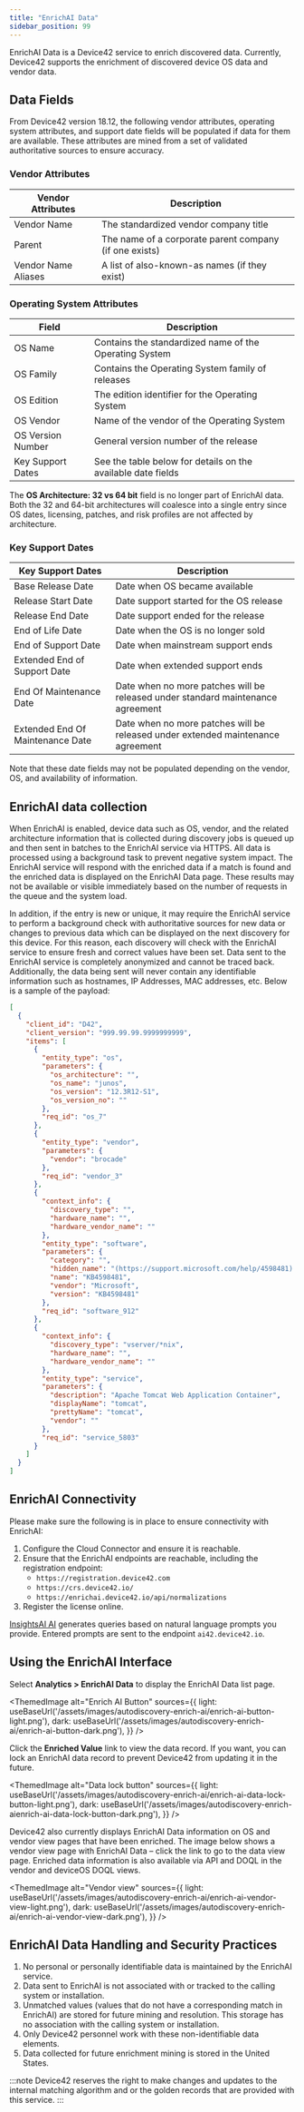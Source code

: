 ```yaml
---
title: "EnrichAI Data"
sidebar_position: 99
---
```



EnrichAI Data is a Device42 service to enrich discovered data. Currently, Device42 supports the enrichment of discovered device OS data and vendor data.

## Data Fields

From Device42 version 18.12, the following vendor attributes, operating system attributes, and support date fields will be populated if data for them are available.  These attributes are mined from a set of validated authoritative sources to ensure accuracy.

### Vendor Attributes

| Vendor Attributes       | Description                                             |
|-------------------------|---------------------------------------------------------|
| Vendor Name             | The standardized vendor company title     |
| Parent                  | The name of a corporate parent company (if one exists)  |
| Vendor Name Aliases     | A list of also-known-as names (if they exist)               |

### Operating System Attributes

| Field               | Description                                                   |
|---------------------|---------------------------------------------------------------|
| OS Name             | Contains the standardized name of the Operating System        |
| OS Family              | Contains the Operating System family of releases              |
| OS Edition             | The edition identifier for the Operating System               |
| OS Vendor              | Name of the vendor of the Operating System                    |
| OS Version Number           | General version number of the release                          |
| Key Support Dates  | See the table below for details on the available date fields  |

The **OS Architecture: 32 vs 64 bit** field is no longer part of EnrichAI data. Both the 32 and 64-bit architectures will coalesce into a single entry since OS dates, licensing, patches, and risk profiles are not affected by architecture.

### Key Support Dates

| Key Support Dates                  | Description                                                           |
|------------------------------------|-----------------------------------------------------------------------|
| Base Release Date                  | Date when OS became available                                        |
| Release Start Date                 | Date support started for the OS release                               |
| Release End Date                   | Date support ended for the release                                    |
| End of Life Date                    | Date when the OS is no longer sold                                    |
| End of Support Date                 | Date when mainstream support ends                                     |
| Extended End of Support Date        | Date when extended support ends                                       |
| End Of Maintenance Date             | Date when no more patches will be released under standard maintenance agreement |
| Extended End Of Maintenance Date    | Date when no more patches will be released under extended maintenance agreement |

Note that these date fields may not be populated depending on the vendor, OS, and availability of information.

## EnrichAI data collection

When EnrichAI is enabled, device data such as OS, vendor, and the related architecture information that is collected during discovery jobs is queued up and then sent in batches to the EnrichAI service via HTTPS. All data is processed using a background task to prevent negative system impact.  The EnrichAI service will respond with the enriched data if a match is found and the enriched data is displayed on the EnrichAI Data page.  These results may not be available or visible immediately based on the number of requests in the queue and the system load.  

In addition, if the entry is new or unique, it may require the EnrichAI service to perform a background check with authoritative sources for new data or changes to previous data which can be displayed on the next discovery for this device.  For this reason, each discovery will check with the EnrichAI service to ensure fresh and correct values have been set. Data sent to the EnrichAI service is completely anonymized and cannot be traced back. Additionally, the data being sent will never contain any identifiable information such as hostnames, IP Addresses, MAC addresses, etc. Below is a sample of the payload:

```json
[
  {
    "client_id": "D42",
    "client_version": "999.99.99.9999999999",
    "items": [
      {
        "entity_type": "os",
        "parameters": {
          "os_architecture": "",
          "os_name": "junos",
          "os_version": "12.3R12-S1",
          "os_version_no": ""
        },
        "req_id": "os_7"
      },
      {
        "entity_type": "vendor",
        "parameters": {
          "vendor": "brocade"
        },
        "req_id": "vendor_3"
      },
      {
        "context_info": {
          "discovery_type": "",
          "hardware_name": "",
          "hardware_vendor_name": ""
        },
        "entity_type": "software",
        "parameters": {
          "category": "",
          "hidden_name": "(https://support.microsoft.com/help/4598481) KB4598481",
          "name": "KB4598481",
          "vendor": "Microsoft",
          "version": "KB4598481"
        },
        "req_id": "software_912"
      },
      {
        "context_info": {
          "discovery_type": "vserver/*nix",
          "hardware_name": "",
          "hardware_vendor_name": ""
        },
        "entity_type": "service",
        "parameters": {
          "description": "Apache Tomcat Web Application Container",
          "displayName": "tomcat",
          "prettyName": "tomcat",
          "vendor": ""
        },
        "req_id": "service_5803"
      }
    ]
  }
]
```
## EnrichAI Connectivity

Please make sure the following is in place to ensure connectivity with EnrichAI:

1. Configure the Cloud Connector and ensure it is reachable.
2. Ensure that the EnrichAI endpoints are reachable, including the registration endpoint:
   - `https://registration.device42.com`
   - `https://crs.device42.io/`
   - `https://enrichai.device42.io/api/normalizations`
3. Register the license online.

[InsightsAI AI](/reports/device42-doql/insightsai.mdx) generates queries based on natural language prompts you provide. Entered prompts are sent to the endpoint `ai42.device42.io`.

## Using the EnrichAI Interface

Select **Analytics > EnrichAI Data** to display the EnrichAI Data list page.

<ThemedImage
  alt="Enrich AI Button"
  sources={{
    light: useBaseUrl('/assets/images/autodiscovery-enrich-ai/enrich-ai-button-light.png'),
    dark: useBaseUrl('/assets/images/autodiscovery-enrich-ai/enrich-ai-button-dark.png'),
  }}
/>

Click the **Enriched Value** link to view the data record. If you want, you can lock an EnrichAI data record to prevent Device42 from updating it in the future.

<ThemedImage
  alt="Data lock button"
  sources={{
    light: useBaseUrl('/assets/images/autodiscovery-enrich-ai/enrich-ai-data-lock-button-light.png'),
    dark: useBaseUrl('/assets/images/autodiscovery-enrich-aienrich-ai-data-lock-button-dark.png'),
  }}
/>

Device42 also currently displays EnrichAI Data information on OS and vendor view pages that have been enriched. The image below shows a vendor view page with EnrichAI Data – click the link to go to the data view page. Enriched data information is also available via API and DOQL in the vendor and deviceOS DOQL views.

<ThemedImage
  alt="Vendor view"
  sources={{
    light: useBaseUrl('/assets/images/autodiscovery-enrich-ai/enrich-ai-vendor-view-light.png'),
    dark: useBaseUrl('/assets/images/autodiscovery-enrich-ai/enrich-ai-vendor-view-dark.png'),
  }}
/>

## EnrichAI Data Handling and Security Practices

1. No personal or personally identifiable data is maintained by the EnrichAI service.
2. Data sent to EnrichAI is not associated with or tracked to the calling system or installation.
3. Unmatched values (values that do not have a corresponding match in EnrichAI) are stored for future mining and resolution. This storage has no association with the calling system or installation.
4. Only Device42 personnel work with these non-identifiable data elements.
5. Data collected for future enrichment mining is stored in the United States.

:::note
Device42 reserves the right to make changes and updates to the internal matching algorithm and or the golden records that are provided with this service.
:::
